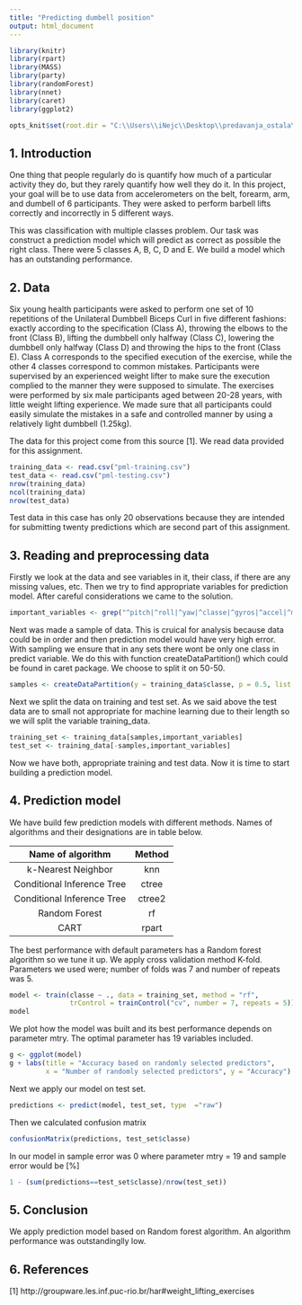```yaml
---
title: "Predicting dumbell position"
output: html_document
---
```

```r
library(knitr)
library(rpart)
library(MASS)
library(party)
library(randomForest)
library(nnet)
library(caret)
library(ggplot2)
```


```r
opts_knit$set(root.dir = "C:\\Users\\iNejc\\Desktop\\predavanja_ostala\\coursera\\Data_science_specialization_John_Hopkins_University\\8Practical_machine_learning\\project_1\\writeup")
```

## 1. Introduction

One thing that people regularly do is quantify how much of a particular activity they do, but they rarely quantify how well they do it. In this project, your goal will be to use data from accelerometers on the belt, forearm, arm, and dumbell of 6 participants. They were asked to perform barbell lifts correctly and incorrectly in 5 different ways. 

This was classification with multiple classes problem. Our task was construct a prediction model which will predict as correct as possible the right class. There were 5 classes A, B, C, D and E. We build a model which has an outstanding performance.

## 2. Data

Six young health participants were asked to perform one set of 10 repetitions of the Unilateral Dumbbell Biceps Curl in five different fashions: exactly according to the specification (Class A), throwing the elbows to the front (Class B), lifting the dumbbell only halfway (Class C), lowering the dumbbell only halfway (Class D) and throwing the hips to the front (Class E). Class A corresponds to the specified execution of the exercise, while the other 4 classes correspond to common mistakes. Participants were supervised by an experienced weight lifter to make sure the execution complied to the manner they were supposed to simulate. The exercises were performed by six male participants aged between 20-28 years, with little weight lifting experience. We made sure that all participants could easily simulate the mistakes in a safe and controlled manner by using a relatively light dumbbell (1.25kg).


The data for this project come from this source [1]. We read data provided for this assignment. 

```r
training_data <- read.csv("pml-training.csv")
test_data <- read.csv("pml-testing.csv") 
nrow(training_data)
ncol(training_data)
nrow(test_data)
```
Test data in this case has only 20 observations because they are intended for submitting twenty predictions which are second part of this assignment.

## 3. Reading and preprocessing data

Firstly we look at the data and see variables in it, their class, if there are any missing values, etc. Then we try to find appropriate variables for prediction model. After careful considerations we came to the solution.

```r
important_variables <- grep("^pitch|^roll|^yaw|^classe|^gyros|^accel|^magnet ", colnames(training_data))
```

Next was made a sample of data. This is cruical for analysis because data could be in order and then prediction model would have very high error. With sampling we ensure that in any sets there wont be only one class in predict variable. We do this with function createDataPartition() which could be found in caret package. We choose to split it on 50-50.

```r
samples <- createDataPartition(y = training_data$classe, p = 0.5, list = F)
```

Next we split the data on training and test set. As we said above the test data are to small not appropriate for machine learning due to their length so we will split the variable training_data. 

```r
training_set <- training_data[samples,important_variables]
test_set <- training_data[-samples,important_variables]
```

Now we have both, appropriate training and test data. Now it is time to start building a prediction model. 

## 4. Prediction model

We have build few prediction models with different methods. Names of algorithms and their designations are in table below.

| Name of algorithm | Method |
| :---------------: | :----: |
| k-Nearest Neighbor | knn |
| Conditional Inference Tree | ctree |
| Conditional Inference Tree | ctree2 |
| Random Forest | rf |
| CART | rpart |

The best performance with default parameters has a Random forest algorithm so we tune it up. We apply cross validation method K-fold. Parameters we used were; number of folds was 7 and number of repeats was 5. 

```r
model <- train(classe ~ ., data = training_set, method = "rf",
               trControl = trainControl("cv", number = 7, repeats = 5))
model
```

We plot how the model was built and its best performance depends on parameter mtry. The optimal parameter has 19 variables included.
```r
g <- ggplot(model)
g + labs(title = "Accuracy based on randomly selected predictors", 
         x = "Number of randomly selected predictors", y = "Accuracy")

```


Next we apply our model on test set.
```r
predictions <- predict(model, test_set, type  ="raw")
```

Then we calculated confusion matrix

```r
confusionMatrix(predictions, test_set$classe)
```

In our model in sample error was 0 where parameter mtry = 19 and sample error would be [%]
```r
1 - (sum(predictions==test_set$classe)/nrow(test_set))
```


## 5. Conclusion
We apply prediction model based on Random forest algorithm. An algorithm performance was outstandinglly low.

## 6. References

[1] http://groupware.les.inf.puc-rio.br/har#weight_lifting_exercises 